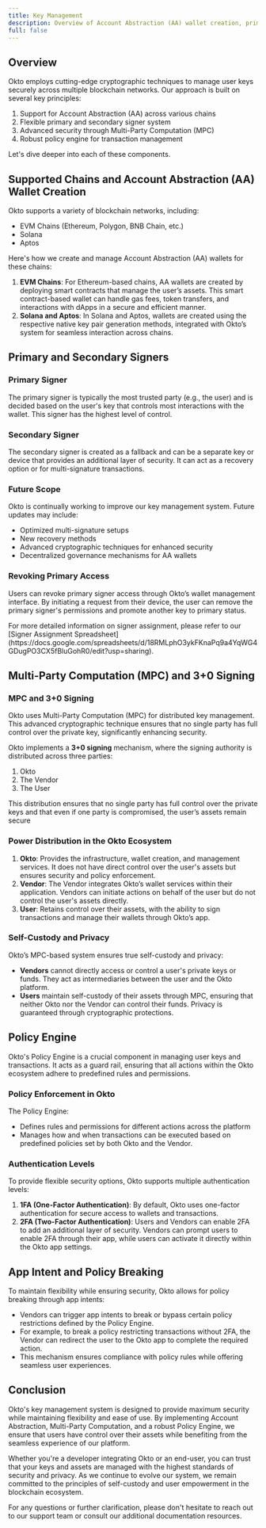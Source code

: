 ```yaml
---
title: Key Management
description: Overview of Account Abstraction (AA) wallet creation, primary and secondary signers, policy engine, and security mechanisms like MPC and 2FA in Okto’s ecosystem.
full: false
---
```



## Overview

Okto employs cutting-edge cryptographic techniques to manage user keys securely across multiple blockchain networks. Our approach is built on several key principles:
1. Support for Account Abstraction (AA) across various chains
2. Flexible primary and secondary signer system
3. Advanced security through Multi-Party Computation (MPC)
4. Robust policy engine for transaction management

Let's dive deeper into each of these components.

## Supported Chains and Account Abstraction (AA) Wallet Creation
Okto supports a variety of blockchain networks, including:
- EVM Chains (Ethereum, Polygon, BNB Chain, etc.)
- Solana
- Aptos

Here's how we create and manage Account Abstraction (AA) wallets for these chains:
1. **EVM Chains**: For Ethereum-based chains, AA wallets are created by deploying smart contracts that manage the user’s assets. This smart contract-based wallet can handle gas fees, token transfers, and interactions with dApps in a secure and efficient manner.
2. **Solana and Aptos**: In Solana and Aptos, wallets are created using the respective native key pair generation methods, integrated with Okto’s system for seamless interaction across chains.

## Primary and Secondary Signers

### Primary Signer

The primary signer is typically the most trusted party (e.g., the user) and is decided based on the user's key that controls most interactions with the wallet. This signer has the highest level of control.

### Secondary Signer

The secondary signer is created as a fallback and can be a separate key or device that provides an additional layer of security. It can act as a recovery option or for multi-signature transactions.

### Future Scope
Okto is continually working to improve our key management system. Future updates may include:
- Optimized multi-signature setups
- New recovery methods
- Advanced cryptographic techniques for enhanced security
- Decentralized governance mechanisms for AA wallets

### Revoking Primary Access

Users can revoke primary signer access through Okto’s wallet management interface. By initiating a request from their device, the user can remove the primary signer's permissions and promote another key to primary status.

<Callout title="Note">
For more detailed information on signer assignment, please refer to our [Signer Assignment Spreadsheet](https://docs.google.com/spreadsheets/d/18RMLphO3ykFKnaPq9a4YqWG4GDugPO3CX5fBluGohR0/edit?usp=sharing).
</Callout>

## Multi-Party Computation (MPC) and 3+0 Signing

### MPC and 3+0 Signing

Okto uses Multi-Party Computation (MPC) for distributed key management. This advanced cryptographic technique ensures that no single party has full control over the private key, significantly enhancing security.

Okto implements a **3+0 signing** mechanism, where the signing authority is distributed across three parties:
1. Okto
2. The Vendor
3. The User

This distribution ensures that no single party has full control over the private keys and that even if one party is compromised, the user’s assets remain secure

### Power Distribution in the Okto Ecosystem
1. **Okto**: Provides the infrastructure, wallet creation, and management services. It does not have direct control over the user's assets but ensures security and policy enforcement.
2. **Vendor**: The Vendor integrates Okto’s wallet services within their application. Vendors can initiate actions on behalf of the user but do not control the user's assets directly.
3. **User**: Retains control over their assets, with the ability to sign transactions and manage their wallets through Okto’s app.

### Self-Custody and Privacy
Okto’s MPC-based system ensures true self-custody and privacy:
- **Vendors** cannot directly access or control a user's private keys or funds. They act as intermediaries between the user and the Okto platform.
- **Users** maintain self-custody of their assets through MPC, ensuring that neither Okto nor the Vendor can control their funds. Privacy is guaranteed through cryptographic protections.

## Policy Engine

Okto's Policy Engine is a crucial component in managing user keys and transactions. It acts as a guard rail, ensuring that all actions within the Okto ecosystem adhere to predefined rules and permissions.

### Policy Enforcement in Okto
The Policy Engine:
- Defines rules and permissions for different actions across the platform
- Manages how and when transactions can be executed based on predefined policies set by both Okto and the Vendor.

### Authentication Levels
To provide flexible security options, Okto supports multiple authentication levels:
1. **1FA (One-Factor Authentication)**: By default, Okto uses one-factor authentication for secure access to wallets and transactions.
2. **2FA (Two-Factor Authentication)**: Users and Vendors can enable 2FA to add an additional layer of security. Vendors can prompt users to enable 2FA through their app, while users can activate it directly within the Okto app settings.

## App Intent and Policy Breaking

To maintain flexibility while ensuring security, Okto allows for policy breaking through app intents:
- Vendors can trigger app intents to break or bypass certain policy restrictions defined by the Policy Engine.
- For example, to break a policy restricting transactions without 2FA, the Vendor can redirect the user to the Okto app to complete the required action.
- This mechanism ensures compliance with policy rules while offering seamless user experiences.

## Conclusion

Okto's key management system is designed to provide maximum security while maintaining flexibility and ease of use. By implementing Account Abstraction, Multi-Party Computation, and a robust Policy Engine, we ensure that users have control over their assets while benefiting from the seamless experience of our platform.

Whether you're a developer integrating Okto or an end-user, you can trust that your keys and assets are managed with the highest standards of security and privacy. As we continue to evolve our system, we remain committed to the principles of self-custody and user empowerment in the blockchain ecosystem.

For any questions or further clarification, please don't hesitate to reach out to our support team or consult our additional documentation resources.
